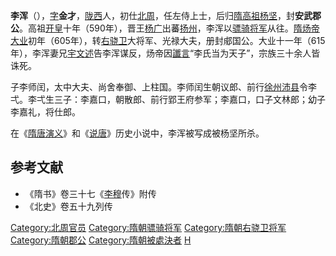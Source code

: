 '''李浑'''（{{bd|？||615年|catIdx=L}}），[[表字|字]]'''金才'''，[[陇西|陇西]]人，初仕[[北周|北周]]，任左侍上士，后归[[隋高祖|隋高祖]][[杨坚|杨坚]]，封'''安武郡公'''。高祖[[开皇|开皇]]十年（590年），晋王[[杨广|杨广]]出蕃[[扬州_(古代)|扬州]]，李浑以[[骠骑将军|骠骑将军]]从往。[[隋炀帝|隋炀帝]][[大业_(年号)|大业]]初年（605年），转[[右骁卫|右骁卫]]大将军、光禄大夫，册封郕国公。大业十一年（615年），李浑妻兄[[宇文述|宇文述]]告李浑谋反，炀帝因[[讖言|讖言]]“李氏当为天子”，宗族三十余人皆诛死。

子李师闰，太中大夫、尚舍奉御、上柱国。李师闰生朝议郎、前行[[徐州|徐州]][[沛县|沛县]]令李弌。李弌生三子：李嘉口，朝散郎、前行郢王府参军；李嘉口，口子文林郎；幼子李嘉礼，将仕郎。

在《[[隋唐演义|隋唐演义]]》和《[[说唐|说唐]]》历史小说中，李浑被写成被杨坚所杀。

==参考文献==
*《隋书》卷三十七《[[李穆_(北朝)|李穆]]传》附传
*《北史》卷五十九列传

{{DEFAULTSORT:L}}
[[Category:北周官员|Category:北周官员]]
[[Category:隋朝骠骑将军|Category:隋朝骠骑将军]]
[[Category:隋朝右骁卫将军|Category:隋朝右骁卫将军]]
[[Category:隋朝郡公|Category:隋朝郡公]]
[[Category:隋朝被處決者|Category:隋朝被處決者]]
[[Category:李姓|H]]